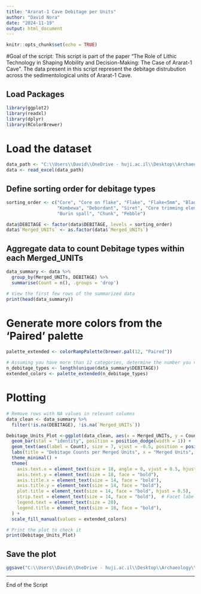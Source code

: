 ```yaml
---
title: "Ararat-1 Cave Debitage per Units"
author: "David Nora"
date: "2024-11-19"
output: html_document
---
```


```r
knitr::opts_chunk$set(echo = TRUE)
```

#Goal of the script: This script is part of the paper "The Role of Lithic Technology in Shaping Mobility and Decision-Making: The Case of Ararat-1 Cave". The data present in this script represent the debitage distrubution across the sedimentological units of Ararat-1 Cave.

## Load Packages
```r
library(ggplot2)
library(readxl)
library(dplyr)
library(RColorBrewer)
```

# Load the dataset
```r
data_path <- "C:\\Users\\David\\OneDrive - huji.ac.il\\Desktop\\Archaeology\\Publications\\In_Proguess\\PhD\\QSR\\Ararat1caveLithicQSR\\analysis\\data\\raw_data\\Lithic_Attribute_Analysis_Ararat_1_CaveQSR.xlsx"
data <- read_excel(data_path)
```

## Define sorting order for debitage types
```r
sorting_order <- c("Core", "Core on flake", "Flake", "Flake<5mm", "Blade", "Bladelet", 
                   "Kombewa", "Debordant", "Siret", "Core trimming element", 
                   "Burin spall", "Chunk", "Pebble")

data$DEBITAGE <- factor(data$DEBITAGE, levels = sorting_order)
data$`Merged_UNITs` <- as.factor(data$`Merged_UNITs`)
```


## Aggregate data to count Debitage types within each Merged_UNITs
```r
data_summary <- data %>%
  group_by(Merged_UNITs, DEBITAGE) %>%
  summarise(Count = n(), .groups = 'drop')

# View the first few rows of the summarized data
print(head(data_summary))
```

# Generate more colors from the 'Paired' palette
```r
palette_extended <- colorRampPalette(brewer.pal(12, "Paired"))

# Assuming you have more than 12 categories, determine the number you need
n_debitage_types <- length(unique(data_summary$DEBITAGE))
extended_colors <- palette_extended(n_debitage_types)
```

# Plotting
```r
# Remove rows with NA values in relevant columns
data_clean <- data_summary %>%
  filter(!is.na(DEBITAGE), !is.na(`Merged_UNITs`))

Debitage_Units_Plot <-ggplot(data_clean, aes(x = Merged_UNITs, y = Count, fill = DEBITAGE)) +
  geom_bar(stat = "identity", position = position_dodge(width = 1)) +
  geom_text(aes(label = Count), size = 7, vjust = -0.5, position = position_dodge(width = 1)) +
  labs(title = "Debitage Counts per Merged Units", x = "Merged Units", y = "Count (N)") +
  theme_minimal() +
  theme(
    axis.text.x = element_text(size = 18, angle = 0, vjust = 0.5, hjust = 1, face = "bold"),
    axis.text.y = element_text(size = 18, face = "bold"),
    axis.title.x = element_text(size = 14, face = "bold"),
    axis.title.y = element_text(size = 14, face = "bold"),
    plot.title = element_text(size = 14, face = "bold", hjust = 0.5),
    strip.text = element_text(size = 14, face = "bold"),  # Facet labels
    legend.text = element_text(size = 20),
    legend.title = element_text(size = 18, face = "bold"),
  ) +
  scale_fill_manual(values = extended_colors)

# Print the plot to check it
print(Debitage_Units_Plot)
```

## Save the plot
```r
ggsave("C:\\Users\\David\\OneDrive - huji.ac.il\\Desktop\\Archaeology\\Publications\\In_Proguess\\PhD\\QSR\\Ararat1caveLithicQSR\\analysis\\data\\derived_data\\Debitage_Per_Merged_Units.png", plot = Debitage_Units_Plot, width = 25, height = 10, dpi = 300, bg = "white")
```
---

End of the Script
